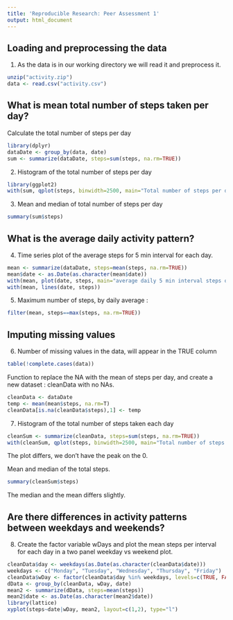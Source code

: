 ```yaml
---
title: 'Reproducible Research: Peer Assessment 1'
output: html_document
---
```


## Loading and preprocessing the data
1. As the data is in our working directory we will read it and preprocess it.  
```r
unzip("activity.zip")
data <- read.csv("activity.csv")
```  

## What is mean total number of steps taken per day?
Calculate the total number of steps per day  
```r
library(dplyr)
dataDate <- group_by(data, date)
sum <- summarize(dataDate, steps=sum(steps, na.rm=TRUE))
``` 

2. Histogram of the total number of steps per day
```r
library(ggplot2)  
with(sum, qplot(steps, binwidth=2500, main="Total number of steps per day"))  
```

3. Mean and median of total number of steps per day  
```r
summary(sum$steps)
```

## What is the average daily activity pattern?
4. Time series plot of the average steps for 5 min interval for each day. 
```r
mean <- summarize(dataDate, steps=mean(steps, na.rm=TRUE))
mean$date <- as.Date(as.character(mean$date))
with(mean, plot(date, steps, main="average daily 5 min interval steps over time"))
with(mean, lines(date, steps))
```  

5. Maximum number of steps, by daily average :   
```r
filter(mean, steps==max(steps, na.rm=TRUE))  
```  

## Imputing missing values
6. Number of missing values in the data, will appear in the TRUE column  
```r
table(!complete.cases(data))
```  

Function to replace the NA with the mean of steps per day, and create a new dataset : cleanData with no NAs.  
```r
cleanData <- dataDate
temp <- mean(mean$steps, na.rm=T)
cleanData[is.na(cleanData$steps),1] <- temp
```  

7. Histogram of the total number of steps taken each day  
```r
cleanSum <- summarize(cleanData, steps=sum(steps, na.rm=TRUE))
with(cleanSum, qplot(steps, binwidth=2500, main="Total number of steps per day"))
```   
  
The plot differs, we don't have the peak on the 0.  

Mean and median of the total steps.  
```r
summary(cleanSum$steps)
```  
The median and the mean differs slightly.  

## Are there differences in activity patterns between weekdays and weekends?
8. Create the factor variable wDays and plot the mean steps per interval for each day in a two panel weekday vs weekend plot.  
```r
cleanData$day <- weekdays(as.Date(as.character(cleanData$date)))
weekdays <- c("Monday", "Tuesday", "Wednesday", "Thursday", "Friday")
cleanData$wDay <- factor(cleanData$day %in% weekdays, levels=c(TRUE, FALSE), labels=c("weekday", "weekend"))
dData <- group_by(cleanData, wDay, date)
mean2 <- summarize(dData, steps=mean(steps))
mean2$date <- as.Date(as.character(mean2$date))
library(lattice)
xyplot(steps~date|wDay, mean2, layout=c(1,2), type="l")
```
